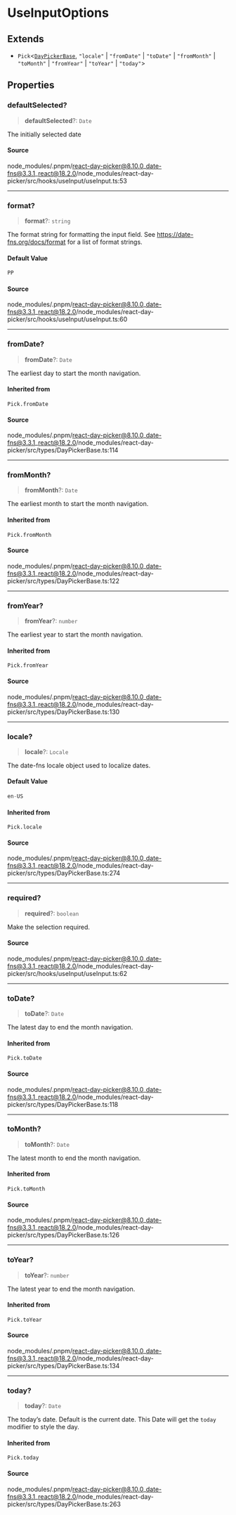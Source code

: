 # UseInputOptions

## Extends

- `Pick`\<[`DayPickerBase`](/docs/api/main/interfaces/DayPickerBase.md), `"locale"` \| `"fromDate"` \| `"toDate"` \| `"fromMonth"` \| `"toMonth"` \| `"fromYear"` \| `"toYear"` \| `"today"`\>

## Properties

<a id="defaultselected" name="defaultselected"></a>

### defaultSelected?

> **defaultSelected**?: `Date`

The initially selected date

#### Source

node\_modules/.pnpm/react-day-picker@8.10.0\_date-fns@3.3.1\_react@18.2.0/node\_modules/react-day-picker/src/hooks/useInput/useInput.ts:53

***

<a id="format" name="format"></a>

### format?

> **format**?: `string`

The format string for formatting the input field. See
https://date-fns.org/docs/format for a list of format strings.

#### Default Value

```ts
PP
```

#### Source

node\_modules/.pnpm/react-day-picker@8.10.0\_date-fns@3.3.1\_react@18.2.0/node\_modules/react-day-picker/src/hooks/useInput/useInput.ts:60

***

<a id="fromdate" name="fromdate"></a>

### fromDate?

> **fromDate**?: `Date`

The earliest day to start the month navigation.

#### Inherited from

`Pick.fromDate`

#### Source

node\_modules/.pnpm/react-day-picker@8.10.0\_date-fns@3.3.1\_react@18.2.0/node\_modules/react-day-picker/src/types/DayPickerBase.ts:114

***

<a id="frommonth" name="frommonth"></a>

### fromMonth?

> **fromMonth**?: `Date`

The earliest month to start the month navigation.

#### Inherited from

`Pick.fromMonth`

#### Source

node\_modules/.pnpm/react-day-picker@8.10.0\_date-fns@3.3.1\_react@18.2.0/node\_modules/react-day-picker/src/types/DayPickerBase.ts:122

***

<a id="fromyear" name="fromyear"></a>

### fromYear?

> **fromYear**?: `number`

The earliest year to start the month navigation.

#### Inherited from

`Pick.fromYear`

#### Source

node\_modules/.pnpm/react-day-picker@8.10.0\_date-fns@3.3.1\_react@18.2.0/node\_modules/react-day-picker/src/types/DayPickerBase.ts:130

***

<a id="locale" name="locale"></a>

### locale?

> **locale**?: `Locale`

The date-fns locale object used to localize dates.

#### Default Value

```ts
en-US
```

#### Inherited from

`Pick.locale`

#### Source

node\_modules/.pnpm/react-day-picker@8.10.0\_date-fns@3.3.1\_react@18.2.0/node\_modules/react-day-picker/src/types/DayPickerBase.ts:274

***

<a id="required" name="required"></a>

### required?

> **required**?: `boolean`

Make the selection required.

#### Source

node\_modules/.pnpm/react-day-picker@8.10.0\_date-fns@3.3.1\_react@18.2.0/node\_modules/react-day-picker/src/hooks/useInput/useInput.ts:62

***

<a id="todate" name="todate"></a>

### toDate?

> **toDate**?: `Date`

The latest day to end the month navigation.

#### Inherited from

`Pick.toDate`

#### Source

node\_modules/.pnpm/react-day-picker@8.10.0\_date-fns@3.3.1\_react@18.2.0/node\_modules/react-day-picker/src/types/DayPickerBase.ts:118

***

<a id="tomonth" name="tomonth"></a>

### toMonth?

> **toMonth**?: `Date`

The latest month to end the month navigation.

#### Inherited from

`Pick.toMonth`

#### Source

node\_modules/.pnpm/react-day-picker@8.10.0\_date-fns@3.3.1\_react@18.2.0/node\_modules/react-day-picker/src/types/DayPickerBase.ts:126

***

<a id="toyear" name="toyear"></a>

### toYear?

> **toYear**?: `number`

The latest year to end the month navigation.

#### Inherited from

`Pick.toYear`

#### Source

node\_modules/.pnpm/react-day-picker@8.10.0\_date-fns@3.3.1\_react@18.2.0/node\_modules/react-day-picker/src/types/DayPickerBase.ts:134

***

<a id="today" name="today"></a>

### today?

> **today**?: `Date`

The today’s date. Default is the current date. This Date will get the
`today` modifier to style the day.

#### Inherited from

`Pick.today`

#### Source

node\_modules/.pnpm/react-day-picker@8.10.0\_date-fns@3.3.1\_react@18.2.0/node\_modules/react-day-picker/src/types/DayPickerBase.ts:263
